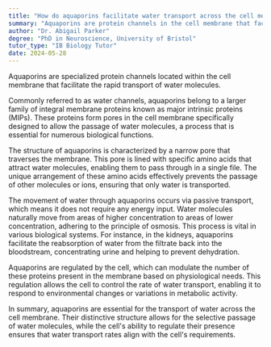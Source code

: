 ```yaml
---
title: "How do aquaporins facilitate water transport across the cell membrane?"
summary: "Aquaporins are protein channels in the cell membrane that facilitate the rapid transport of water molecules."
author: "Dr. Abigail Parker"
degree: "PhD in Neuroscience, University of Bristol"
tutor_type: "IB Biology Tutor"
date: 2024-05-28
---
```


Aquaporins are specialized protein channels located within the cell membrane that facilitate the rapid transport of water molecules.

Commonly referred to as water channels, aquaporins belong to a larger family of integral membrane proteins known as major intrinsic proteins (MIPs). These proteins form pores in the cell membrane specifically designed to allow the passage of water molecules, a process that is essential for numerous biological functions.

The structure of aquaporins is characterized by a narrow pore that traverses the membrane. This pore is lined with specific amino acids that attract water molecules, enabling them to pass through in a single file. The unique arrangement of these amino acids effectively prevents the passage of other molecules or ions, ensuring that only water is transported.

The movement of water through aquaporins occurs via passive transport, which means it does not require any energy input. Water molecules naturally move from areas of higher concentration to areas of lower concentration, adhering to the principle of osmosis. This process is vital in various biological systems. For instance, in the kidneys, aquaporins facilitate the reabsorption of water from the filtrate back into the bloodstream, concentrating urine and helping to prevent dehydration.

Aquaporins are regulated by the cell, which can modulate the number of these proteins present in the membrane based on physiological needs. This regulation allows the cell to control the rate of water transport, enabling it to respond to environmental changes or variations in metabolic activity.

In summary, aquaporins are essential for the transport of water across the cell membrane. Their distinctive structure allows for the selective passage of water molecules, while the cell's ability to regulate their presence ensures that water transport rates align with the cell's requirements.
    